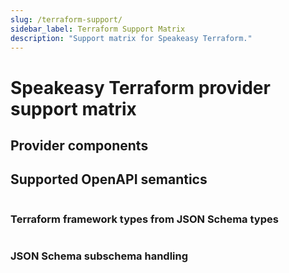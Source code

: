 ```yaml
---
slug: /terraform-support/
sidebar_label: Terraform Support Matrix
description: "Support matrix for Speakeasy Terraform."
---
```



# Speakeasy Terraform provider support matrix

## Provider components

<Table
  data={[
    {
      component: "Resource schemas",
      extension: "`x-speakeasy-entity-operation: MyEntity#create`",
      generation: "Hoists and merges JSON Schemas associated with all create, read, update, and delete operations appropriately.",
      docs: "[Docs link](/docs/terraform/entity-mapping#specify-crud-operations-for-api-endpoints)"
    },
    {
      component: "Data source schemas",
      extension: "`x-speakeasy-entity-operation: MyEntity#read`",
      generation: "Hoists and merges JSON Schemas associated with all read operations into a single data source.",
      docs: "[Docs link](/docs/terraform/entity-mapping#specify-crud-operations-for-api-endpoints)"
    },
    {
      component: "Create methods",
      extension: "`x-speakeasy-entity-operation: MyEntity#create`",
      generation: "Speakeasy generates platform connector logic to invoke all API requests and save responses to the Terraform state.",
      docs: "[Docs link](/docs/terraform/entity-mapping#specify-crud-operations-for-api-endpoints)"
    },
    {
      component: "Read methods",
      extension: "`x-speakeasy-entity-operation: MyEntity#read`",
      generation: "Speakeasy generates platform connector logic to invoke all API requests and save responses to the Terraform state. Also invoked in `CREATE` and `UPDATE` methods for additional data calls, enabling drift detection and import.",
      docs: "[Docs link](/docs/terraform/entity-mapping#specify-crud-operations-for-api-endpoints)"
    },
    {
      component: "Update methods",
      extension: "`x-speakeasy-entity-operation: MyEntity#update`",
      generation: "Speakeasy generates platform connector logic to invoke all API requests and save responses to the Terraform state. Plan modifiers force resource recreation when needed.",
      docs: "[Docs link](/docs/terraform/entity-mapping#specify-crud-operations-for-api-endpoints)"
    },
    {
      component: "Delete methods",
      extension: "`x-speakeasy-entity-operation: MyEntity#delete`",
      generation: "Speakeasy generates platform connector logic to invoke all API requests and save responses to the Terraform state.",
      docs: "[Docs link](/docs/terraform/entity-mapping#specify-crud-operations-for-api-endpoints)"
    },
    {
      component: "Plan validators",
      extension: "`x-speakeasy-plan-validators`",
      generation: "Generated when using restricted OpenAPI data types (for example, JSON fields, date fields). Also generated for specific Speakeasy extensions.",
      docs: "[Docs link](/docs/terraform/validation-dependencies#add-custom-validation-logic)"
    },
    {
      component: "Plan modifiers",
      extension: "`x-speakeasy-plan-modifiers`",
      generation: "Ensures API and `terraform state` and `terraform plan` commands have appropriate semantics, such as [diff-detection](/docs/terraform/plan-modification#suppress-unnecessary-plan-changes).",
      docs: "[Docs link](/docs/terraform/plan-modification#add-custom-plan-modification)"
    },
    {
      component: "Resource imports",
      extension: "n/a",
      generation: "Each `resource` will be inserted into the provider resource list.",
      docs: "[Docs link](/docs/terraform/configuration#custom-resources-or-data-sources)"
    }
  ]}
  columns={[
    { key: "component", header: "Provider components" },
    { key: "extension", header: "Speakeasy extension" },
    { key: "generation", header: "Speakeasy generation" },
    { key: "docs", header: "Full docs" }
  ]}
/>

## Supported OpenAPI semantics

<Table
  data={[
    {
      semantic: "Resource schemas (const)",
      support: "✅ Full support",
      comments: "When an attribute in an OpenAPI document is specified as `const`, it is removed from a Terraform schema and automatically included in requests or assumed in responses."
    },
    {
      semantic: "Resource schemas (default)",
      support: "✅ Full support",
      comments: "When an attribute specifies a default value, this value will be used whenever that attribute is not explicitly set, ensuring consistency and reliability."
    },
    {
      semantic: "Server configuration",
      support: "✅ Full support",
      comments: "The provider includes a `server_url` variable, allowing it to be used with any API server. By default, this variable is set to the first entry in the `servers` field of your OpenAPI document."
    },
    {
      semantic: "Global authentication",
      support: "✅ Full support",
      comments: "All authentication mechanisms that rely on static authorization are supported, with their values automatically configurable in the provider settings."
    },
    {
      semantic: "Query parameter serialization",
      support: "✅ Full support",
      comments: "All query parameter attributes will be available as resource or data source attributes in a Terraform-native format. Might require remapping through `x-speakeasy-match`."
    },
    {
      semantic: "Request headers",
      support: "✅ Full support",
      comments: "All request attributes will be available as resource or data source attributes in a Terraform-native format."
    },
    {
      semantic: "Multiple API requests in one CRUD step",
      support: "✅ Full support",
      comments: "For example, `create` requires two API calls."
    },
    {
      semantic: "JSON Schema `type: string`",
      support: "✅ Full support",
      comments: ""
    },
    {
      semantic: "JSON Schema `type: number`",
      support: "✅ Full support",
      comments: ""
    },
    {
      semantic: "JSON Schema `type: integer`",
      support: "✅ Full support",
      comments: ""
    },
    {
      semantic: "JSON Schema `type: boolean`",
      support: "✅ Full support",
      comments: ""
    },
    {
      semantic: "JSON Schema `type: object`",
      support: "✅ Full support",
      comments: ""
    },
    {
      semantic: "JSON Schema `type: null`",
      support: "✅ Full support",
      comments: ""
    },
    {
      semantic: "JSON Schema `required: [requiredPropertyA, ...]`",
      support: "✅ Full support",
      comments: "Combined into `Required` or `Optional` Terraform attribute modifiers."
    },
    {
      semantic: "JSON Schema `enum: [...values...]`",
      support: "✅ Full support",
      comments: "A plan validator is added to assert that only one of the predefined values is set."
    },
    {
      semantic: "JSON Schema `type: array`",
      support: "✅ Full support",
      comments: ""
    },
    {
      semantic: "JSON Schema `type: array, minItems: N`",
      support: "✅ Full support",
      comments: "A plan validator is added to ensure the Terraform `ListAttribute` has `N` items set."
    },
    {
      semantic: "JSON Schema `type: array, maxItems: J`",
      support: "✅ Full support",
      comments: "A plan validator is added to ensure the Terraform `ListAttribute` has `J` items set."
    },
    {
      semantic: "JSON Schema `type: array, uniqueItems: true`",
      support: "✅ Full support",
      comments: "A plan validator is added to ensure the Terraform `ListAttribute` has all items as unique values."
    },
    {
      semantic: "JSON Schema `type: number, format: float`",
      support: "✅ Full support",
      comments: ""
    },
    {
      semantic: "JSON Schema `type: number, format: double`",
      support: "✅ Full support",
      comments: ""
    },
    {
      semantic: "JSON Schema `type: integer, format: int32`",
      support: "✅ Full support",
      comments: ""
    },
    {
      semantic: "JSON Schema `type: integer, format: int64`",
      support: "✅ Full support",
      comments: ""
    },
    {
      semantic: "JSON Schema `type: string, format: date`",
      support: "✅ Full support",
      comments: "A plan validator is added to ensure that this string value is set to a date in the YYYY-MM-DD format."
    },
    {
      semantic: "JSON Schema `type: string, format: date-time`",
      support: "✅ Full support",
      comments: "A plan validator is added to ensure that this string value is RFC 3339-compatible."
    },
    {
      semantic: "JSON Schema `format: binary`",
      support: "✅ Full support",
      comments: "Accessible as a string attribute."
    },
    {
      semantic: "JSON Schema `nullable: true`",
      support: "✅ Full support",
      comments: "Combined into `Required` or `Optional` Terraform attribute modifiers."
    },
    {
      semantic: "JSON Schema `additionalProperties: true`",
      support: "✅ Full support",
      comments: "A free-form object without `additionalProperties: true` is treated as an empty object."
    },
    {
      semantic: "JSON Schema `additionalProperties: ${JSON Schema}`",
      support: "✅ Full support",
      comments: "Full support for defining schemas for additional properties."
    },
    {
      semantic: "JSON Schema `oneOf: [${JSON Schema}, ...]`",
      support: "✅ Full support",
      comments: "Represented as a nested object with one child attribute for each `oneOf` subschema. A plan validator is added that asserts only one child attribute can be set."
    },
    {
      semantic: "JSON Schema `anyOf: [${JSON Schema}, ...]`",
      support: "✅ Full support",
      comments: "Considered the same as `oneOf`."
    },
    {
      semantic: "JSON Schema `allOf: [${JSON Schema}, ...]`",
      support: "✅ Full support",
      comments: "Constructs an \"uber-type\" by merging the superset of all subschemas."
    },
    {
      semantic: "JSON Schema \"Any\" Type",
      support: "✅ Full support",
      comments: "Requires the `x-speakeasy-type-override: any` annotation. Used as an escape hatch."
    },
    {
      semantic: "OpenAPI `readOnly: true`",
      support: "✅ Full support",
      comments: ""
    },
    {
      semantic: "OpenAPI `writeOnly: true`",
      support: "✅ Full support",
      comments: ""
    },
    {
      semantic: "Example generation",
      support: "✅ Full support",
      comments: "Propagates `example` and `examples` into generated Terraform resource examples. Uses a type-appropriate value for other cases."
    },
    {
      semantic: "Operation-specific authentication",
      support: "⚠️ Partial support",
      comments: "Speakeasy doesn't support overriding global authentication on specific operations without advanced techniques like monkey patching."
    },
    {
      semantic: "`label` or `matrix` path param serialization",
      support: "⚠️ No support",
      comments: "Remapping may be required through `x-speakeasy-match`."
    },
    {
      semantic: "XML request body serialization",
      support: "⚠️ Partial support",
      comments: "Full support for JSON data types but no support for XML."
    },
    {
      semantic: "XML response body deserialization",
      support: "⚠️ Partial support",
      comments: "Full support for JSON data types but no support for XML response bodies."
    },
    {
      semantic: "Circular references",
      support: "⚠️ Partial support",
      comments: "`x-speakeasy-type-override: any` enables setting attributes with `jsonencode(...arbitrary data...)`."
    },
    {
      semantic: "Lists of lists of primitives",
      support: "⚠️ Partial support",
      comments: "`x-speakeasy-type-override: any` enables setting lists of lists, but Terraform's `ListAttribute` only supports primitive types."
    }
  ]}
  columns={[
    { key: "semantic", header: "OpenAPI semantics" },
    { key: "support", header: "Speakeasy support" },
    { key: "comments", header: "Comments & limitations" }
  ]}
/>

### Terraform framework types from JSON Schema types

<Table
  data={[
    {
      schemaType: "`type: string`",
      additions: "-",
      terraformType: "`schema.StringAttribute`",
      notes: ""
    },
    {
      schemaType: "`type: number`",
      additions: "-",
      terraformType: "`schema.NumberAttribute`",
      notes: ""
    },
    {
      schemaType: "`type: integer`",
      additions: "-",
      terraformType: "`schema.Int64Attribute`",
      notes: ""
    },
    {
      schemaType: "`type: boolean`",
      additions: "-",
      terraformType: "`schema.BoolAttribute`",
      notes: ""
    },
    {
      schemaType: "`type: array`",
      additions: "-",
      terraformType: "`schema.ListAttribute` or `schema.ListNestedAttribute`",
      notes: "A `ListAttribute` is used when `items` has the primitive `type`."
    },
    {
      schemaType: "`type: array`",
      additions: "`format: set`",
      terraformType: "`schema.SetAttribute` or `schema.SetNestedAttribute`",
      notes: "A `SetAttribute` is used when `items` has the primitive `type`."
    },
    {
      schemaType: "`type: object`",
      additions: "`properties: {...}`",
      terraformType: "`schema.SingleNestedAttribute`",
      notes: ""
    },
    {
      schemaType: "`type: object`",
      additions: "`additionalProperties: {...}`",
      terraformType: "`schema.MapAttribute` or `schema.MapNestedAttribute`",
      notes: "A `MapAttribute` is used when `additionalProperties` has the primitive `type`."
    },
    {
      schemaType: "`type: null`",
      additions: "N/A",
      terraformType: "",
      notes: "Element ignored"
    }
  ]}
  columns={[
    { key: "schemaType", header: "JSON Schema type" },
    { key: "additions", header: "JSON Schema additions" },
    { key: "terraformType", header: "Terraform framework type" },
    { key: "notes", header: "Notes" }
  ]}
/>

### JSON Schema subschema handling

<Table
  data={[
    {
      type: "`oneOf`",
      handling: "A `schema.SingleNestedAttribute` is created with one key for each `oneOf` child. Plan validator ensures that only one subattribute is used.",
      docs: "[Docs link](/docs/terraform/extensions#the-oneof-keyword)"
    },
    {
      type: "`anyOf`",
      handling: "Considered the same as `oneOf`. Speakeasy does not strictly enforce this subschema type in production environments.",
      docs: "[Docs link](/docs/terraform/extensions#the-anyof-keyword)"
    },
    {
      type: "`allOf`",
      handling: "Merges all subschemas. When the subschemas are objects, it creates a composite object with properties from all child schemas.",
      docs: "[Docs link](/docs/terraform/extensions#the-allof-keyword)"
    }
  ]}
  columns={[
    { key: "type", header: "JSON Schema subschema type" },
    { key: "handling", header: "Handling" },
    { key: "docs", header: "Full docs" }
  ]}
/>
